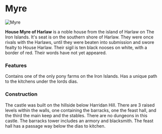 

# Myre

<Image src="https://cdn.sanity.io/images/1as7cn02/production/41dcd78b99611daa77dd7af6ca6269bb195c959d-1600x837.png?w=976&h=350&fit=crop&crop=center&auto=format" alt="Myre" width={976} height={350}  />

<ProjectDetails
  floatRight
  region="Iron Islands"
  house="House Myre"
  type="Castle"
  status="Completed"
  warp="/warp myre"
  projectLead="dell1862"
  dateStarted="November 25, 2013"
  dateCompleted="November 25, 2013"
/>

**House Myre of Harlaw** is a noble house from the island of Harlaw on The Iron Islands. It's seat is on the southern shore of Harlaw. They were once rivals with the Harlaws, until they were beaten into submission and swore fealty to House Harlaw. Their sigil is ten black nooses on white, with a border of red. Their words have not yet appeared.

### Features

Contains one of the only pony farms on the Iron Islands. Has a unique path to the kitchens under the lords dias.

### Construction

The castle was built on the hillside below Harridan Hill. There are 3 raised levels within the walls, one containing the barracks, one the feast hall, and the third the main keep and the stables. There are no dungeons in this castle. The barracks tower includes an armory and blacksmith. The feast hall has a passage way below the dias to kitchen.